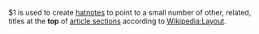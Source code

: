 $1 is used to create [[w:Wikipedia:Hatnote|hatnotes]] to point to a small number of other, related, titles at the '''top''' of [[w:Help:Section|article sections]] according to [[w:Wikipedia:Layout|Wikipedia:Layout]].
